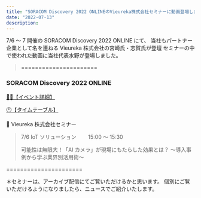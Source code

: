 ```yaml
---
title: "SORACOM Discovery 2022 ONLINEのVieureka株式会社セミナーに動画登場しました。"
date: "2022-07-13"
description:
---
```


7/6 ～ 7 開催の SORACOM Discovery 2022 ONLINE にて、
当社もパートナー企業として名を連ねる Vieureka 株式会社の宮崎氏・志賀氏が登壇
セミナーの中で使われた動画に当社代表水野が登場しました。

> ======================

### SORACOM Discovery 2022 ONLINE

[👩‍💻【イベント詳細】](https://discovery.soracom.jp/2022/?id=event&_ga=2.62763754.791721224.1657314634-1179581877.1657314634)

[🕛【タイムテーブル】](https://discovery.soracom.jp/2022/timetable/)

🎤 Vieureka 株式会社セミナー

> 7/6 IoT ソリューション　　 15:00 ～ 15:30
>
> 可能性は無限大！「AI カメラ」が現場にもたらした効果とは？
> ～導入事例から学ぶ業界別活用術～

======================

＊セミナーは、アーカイブ配信にてご覧いただけるかと思います。
個別にご覧いただけるようになりましたら、ニュースでご紹介いたします。
